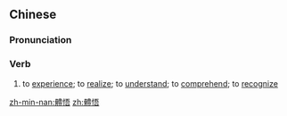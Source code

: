 {{also|体悟}}
==Chinese==
{{zh-forms|s=体悟}}

===Pronunciation===
{{zh-pron
|m=tǐwù
|c=tai2 ng6
|cat=v
}}

===Verb===
{{zh-verb}}

# to [[experience]]; to [[realize]]; to [[understand]]; to [[comprehend]]; to [[recognize]]

[[zh-min-nan:體悟]]
[[zh:體悟]]